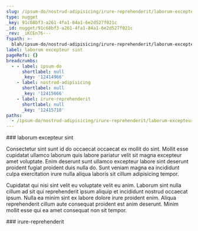 ```yaml
---
slug: /ipsum-do/nostrud-adipisicing/irure-reprehenderit/laborum-excepteur-sint
type: nugget
_key: 91c68bf3-a261-4fa1-84a1-6e2d527f021c
_id: nugget/91c68bf3-a261-4fa1-84a1-6e2d527f021c
_rev: _iKCEn76---
fspath: >-
  blah/ipsum-do/nostrud-adipisicing/irure-reprehenderit/laborum-excepteur-sint.md
label: laborum excepteur sint
pageRefs: {}
breadcrumbs:
  - - label: ipsum-do
      shortlabel: null
      _key: '12414966'
    - label: nostrud-adipisicing
      shortlabel: null
      _key: '12415666'
    - label: irure-reprehenderit
      shortlabel: null
      _key: '12415718'
paths:
  - /ipsum-do/nostrud-adipisicing/irure-reprehenderit/laborum-excepteur-sint
---
```


<NuggetArea>
<Nugget slug="/ipsum-do/nostrud-adipisicing/irure-reprehenderit/laborum-excepteur-sint" type="nugget" _key="91c68bf3-a261-4fa1-84a1-6e2d527f021c" _id="nugget/91c68bf3-a261-4fa1-84a1-6e2d527f021c" _rev="_iKCEn76---" fspath="blah/ipsum-do/nostrud-adipisicing/irure-reprehenderit/laborum-excepteur-sint.md" label="laborum excepteur sint" paths="/ipsum-do/nostrud-adipisicing/irure-reprehenderit/laborum-excepteur-sint">
<NuggetBody>
### laborum excepteur sint

Consectetur sint sunt id do occaecat occaecat ex mollit do sint. Mollit esse cupidatat ullamco laborum quis labore pariatur velit sit magna excepteur amet voluptate. Enim deserunt sunt ullamco excepteur labore sint deserunt proident fugiat proident duis nulla do. Sunt veniam magna ea incididunt culpa exercitation irure nulla aliqua laboris sit cillum adipisicing tempor.

Cupidatat qui nisi sint velit eu voluptate velit eu anim. Laborum sint nulla cillum ad sit qui reprehenderit ipsum aliquip et incididunt nostrud occaecat ipsum. Nulla ea minim sint ex labore dolore irure proident enim. Aliqua reprehenderit cillum aute consequat proident est anim deserunt. Minim mollit esse qui ea amet consequat non sit tempor.

</NuggetBody>
<Breadcrumbs>
<Crumbs>
<Crumb _key="12414966" label="ipsum-do" /><Crumb _key="12415666" label="nostrud-adipisicing" /><Crumb _key="12415718" label="irure-reprehenderit" />
</Crumbs>
</Breadcrumbs>
</Nugget>

<NuggetsInbound>
</NuggetsInbound>
<NuggetsOutbound>
</NuggetsOutbound>
</NuggetArea>
<PassagesInbound>
<Passage direction="inbound" type="passage" _key="12415718" _id="passage/12415718" _rev="_iKCEn72--B" label="irure-reprehenderit" passage="irure-reprehenderit" fspath="blah/ipsum-do/nostrud-adipisicing/irure-reprehenderit" paths="/ipsum-do/nostrud-adipisicing/irure-reprehenderit" slug="/ipsum-do/nostrud-adipisicing/irure-reprehenderit">
<NuggetBody>
### irure-reprehenderit

</NuggetBody>
<Breadcrumbs>
<Crumbs>
<Crumb _key="12414966" label="ipsum-do" /><Crumb _key="12415666" label="nostrud-adipisicing" />
</Crumbs>
</Breadcrumbs>
</Passage>

</PassagesInbound>
<PassagesOutbound>
</PassagesOutbound>